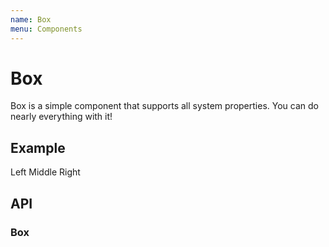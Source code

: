 ```yaml
---
name: Box
menu: Components
---
```



# Box

Box is a simple component that supports all system properties. You can do nearly everything with it!

## Example

<Playground>
  <Box
    p={10}
    display="flex"
    justifyContent="space-between"
    backgroundColor="#bd4932"
  >
    <Box p={20} backgroundColor="white">
      Left
    </Box>
    <Box p={20} backgroundColor="white">
      Middle
    </Box>
    <Box p={20} backgroundColor="white">
      Right
    </Box>
  </Box>
</Playground>

## API

### Box

<Props props={PropDesc(getSystemPropDesc(Box))} />

